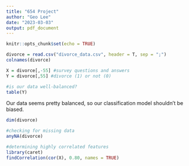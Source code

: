```yaml
---
title: "654 Project"
author: "Geo Lee"
date: "2023-03-03"
output: pdf_document
---
```


```r
knitr::opts_chunk$set(echo = TRUE)
```

```r
divorce = read.csv("divorce_data.csv", header = T, sep = ";")
colnames(divorce)
```

```r
X = divorce[,-55] #survey questions and answers
Y = divorce[,55] #divorce (1) or not (0)

#is our data well-balanced?
table(Y)
```

Our data seems pretty balanced, so our classification model shouldn't be biased.

```r
dim(divorce)
```

```r
#checking for missing data
anyNA(divorce)
```

```r
#determining highly correlated features
library(caret)
findCorrelation(cor(X), 0.80, names = TRUE)
```

```r

```

